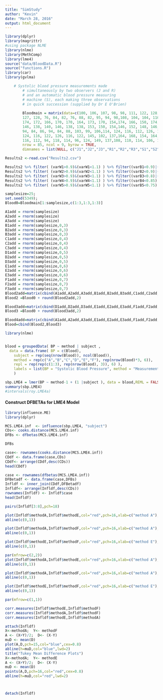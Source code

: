 ```yaml
---
title: "SimStudy"
author: "Kevin"
date: "March 28, 2016"
output: html_document
---
```




```r
library(dplyr)
library(magrittr)
#using package NLME
library(nlme)
library(MethComp)
library(lme4)
source("data/BloodData.R")
source("functions.R")
library(car)
library(gvlma)
```
```r
 
	# Systolic blood pressure measurements made 
		# simultaneously by two observers (J and R) 
		# and an automatic blood pressure measuring
		# machine (S), each making three observations 
		# in quick succession (supplied by Dr E O'Brien)
		
		Bloodmain = matrix(data=c(100, 106, 107, 98, 98, 111, 122, 128, 124, 108, 110, 108, 108, 112, 110, 121, 
		127, 128, 76, 84, 82, 76, 88, 82, 95, 94, 98,108, 104, 104, 110, 100, 106, 127, 127, 135,124, 112, 112, 128, 112, 114, 140, 131, 124,122, 140, 124, 124, 140, 126, 139, 142, 136,116, 108, 102, 118, 110, 102, 122, 112, 112,114, 110, 112, 112, 108, 112, 130, 129, 135,100, 108, 112, 100, 106, 112, 119, 122, 122,108, 92, 100, 108, 98, 100, 126, 113, 111,100, 106, 104, 102, 108, 106, 107, 113, 111,108, 112, 122, 108, 116, 120, 123, 125, 125,112, 112, 110, 114, 112, 110, 131, 129, 122,104, 108, 104, 104, 108, 104, 123, 126, 114,106, 108, 102, 104, 106, 102, 127, 119, 126,122, 122, 114, 118, 122, 114, 142, 133, 137,100, 102, 102, 102, 102, 100, 104, 116, 115,118, 118, 120, 116, 118, 118, 117, 113, 112,140, 134, 138, 138, 136, 134, 139, 127, 113,150, 148, 144, 148, 146, 144, 143, 155, 133,166, 154, 154, 164, 154, 148, 181, 170, 166,148, 156, 134, 136, 154, 132, 149, 156, 140,
		174, 172, 166, 170, 170, 164, 173, 170, 154,174, 166, 150, 174, 166, 154, 160, 155, 170,140, 144, 144, 140, 144, 144, 158, 152, 154,128, 134, 130, 128, 134, 130, 139, 144, 141,
		146, 138, 140, 146, 138, 138, 153, 150, 154,146, 152, 148, 146, 152, 148, 138, 144, 131,220, 218, 220, 220, 218, 220, 228, 228, 226,208, 200, 192, 204, 200, 190, 190, 183, 184,
		94, 84, 86, 94, 84, 88, 103, 99, 106,114, 124, 116, 112, 126, 118, 131, 131, 124,126, 120, 122, 124, 120, 120, 131, 123, 124,124, 124, 132, 126, 126, 120, 126, 129, 125,110, 120, 128, 110, 122, 126, 121, 114, 125,90, 90, 94, 88, 88, 94, 97, 94, 96,106, 106, 110, 106, 108, 110, 116, 121, 127,218, 202, 208, 218, 200, 206, 215, 201, 207,130, 128, 130, 128, 126, 128, 141, 133, 146,136, 136, 130, 136, 138, 128, 153, 143, 138,100, 96, 88, 100, 96, 86, 113, 107, 102,100, 98, 88, 100, 98, 88, 109, 105, 97,
		124, 116, 122, 126, 116, 122, 145, 102, 137,164, 168, 154, 164, 168, 154, 192, 178, 171,100, 102, 100, 100, 104, 102, 112, 116, 116,136, 126, 122, 136, 124, 122, 152, 144, 147,114, 108, 122, 114, 108, 122, 141, 141, 137,148, 120, 132, 146, 130, 132, 206, 188, 166,160, 150, 148, 160, 152, 146, 151, 147, 136,84, 92, 98, 86, 92, 98, 112, 125, 124,156, 162, 152, 156, 158, 152, 162, 165, 189,110, 98, 98, 108, 100, 98, 117, 118, 109,100, 106, 106, 100, 108, 108, 119, 131, 124,100, 102, 94, 100, 102, 96, 136, 116, 113,86, 74, 76, 88, 76, 76, 112, 115, 104,106, 100, 110, 106, 100, 108, 120, 118, 132,108, 110, 106, 106, 118, 106, 117, 118, 115,168, 188, 178, 170, 188, 182, 194, 191, 196,166, 150, 154, 164, 150, 154, 167, 160, 161,146, 142, 132, 144, 142, 130, 173, 161, 154,204, 198, 188, 206, 198, 188, 228, 218, 189,96, 94, 86, 96, 94, 84, 77, 89, 101,134, 126, 124, 132, 126, 124, 154, 156, 141,138, 144, 140, 140, 142, 138, 154, 155, 148,134, 136, 142, 136, 134, 140, 145, 154, 166,156, 160, 154, 156, 162, 156, 200,                 180, 179,124, 138, 138, 122, 140, 136, 188, 147, 139,114, 110, 114, 112, 114, 114, 149, 217, 192,112, 116, 122, 112, 114, 124, 136, 132, 133,112, 116, 134, 114, 114, 136, 128, 125, 142,202, 220, 228, 200, 220, 226, 204, 222, 224,132, 136, 134, 134, 136, 132, 184, 187, 192,158, 162, 152, 158, 164, 150, 163, 160, 152,88, 76, 88, 90, 76, 86, 93, 88, 88,170, 174, 176, 172, 174, 178, 178, 181, 181,182, 176, 180, 184, 174, 178, 202, 199, 195,112, 114, 124, 112, 112, 126, 162, 166, 148,120, 118, 120, 118, 116, 120, 227, 227, 219,110, 108, 106, 110, 108, 106, 133, 127, 126,112, 112, 106, 112, 110, 106, 202, 190, 213,154, 134, 130, 156, 136, 132, 158, 121, 134,
		116, 112, 94, 118, 114, 96, 124, 149, 137,108, 110, 114, 106, 110, 114, 114, 118, 126,106, 98, 100, 104, 100, 100, 137, 135, 134,122, 112, 112, 122, 114, 114, 121, 123, 128), 
		nrow = 85, ncol = 9, byrow = TRUE,
		dimnames = list(NULL, c("J1","J2","J3","R1","R2","R3","S1","S2","S3")) )

```




```r
Results2 <-read.csv("Results2.csv")

Results2 %>% filter( (varW1>0.9)&(varW1<1.1) ) %>% filter((varB1<0.9)|(varB1>1.1))
Results2 %>% filter( (varW2>0.9)&(varW2<1.1) ) %>% filter((varB2<0.9)|(varB2>1.1))
Results2 %>% filter( (varW3>0.9)&(varW3<1.1) ) %>% filter((varB3<0.8)|(varB3>1.2))
Results2 %>% filter( (varW4>0.9)&(varW4<1.1) ) %>% filter((varB4<0.85)|(varB4>1.25))
Results2 %>% filter( (varW5>0.9)&(varW5<1.1) ) %>% filter((varB5<0.75)|(varB5>1.25))

```




```r
samplesize=25;
set.seed(5349);
Blood0=Bloodmain[1:samplesize,c(1:3,1:3,1:3)]

```




```r
A1add = rnorm(samplesize)
A2add = rnorm(samplesize)
A3add = rnorm(samplesize)
B1add = rnorm(samplesize,0,3)
B2add = rnorm(samplesize,0,3)
B3add = rnorm(samplesize,0,3)
C1add = rnorm(samplesize,0,4) 
C2add = rnorm(samplesize,0,4) 
C3add = rnorm(samplesize,0,4) 
D1add = rnorm(samplesize,0,5)
D2add = rnorm(samplesize,0,5)
D3add = rnorm(samplesize,0,5)
E1add = rnorm(samplesize,0,6) 
E2add = rnorm(samplesize,0,6) 
E3add = rnorm(samplesize,0,6)
F1add = rnorm(samplesize,0,7) 
F2add = rnorm(samplesize,0,7) 
F3add = rnorm(samplesize,0,7)
Blood2add=matrix(cbind(A1add,A2add,A3add,B1add,B2add,B3add,C1add,C2add,C3add),nrow=samplesize)
Blood2 =Blood0 + round(Blood2add,2) 

Blood3add=matrix(cbind(D1add,D2add,D3add,E1add,E2add,E3add,F1add,F2add,F3add),nrow=samplesize)
Blood3 =Blood0 + round(Blood3add,2) 

Blood4add=matrix(cbind(A1add,A2add,A3add,E1add,E2add,E3add,F1add,F2add,F3add),nrow=samplesize)
Blood=cbind(Blood2,Blood3)


```




```r
library(nlme)


blood = groupedData( BP ~ method | subject ,
  data = data.frame( BP = c(Blood), 
    subject = rep(seq(nrow(Blood)), ncol(Blood)),
    method = rep(c("A","B","C","D","E","F"), rep(nrow(Blood)*3, 6)),
  	repl = rep(rep(c(1:3), rep(nrow(Blood), 3)), 6) ),
	labels = list(BP = "Systolic Blood Pressure", method = "Measurement Device"),
	)
```






```r
sbp.LME4 = lmer(BP ~ method-1 + (1 |subject ), data = blood,REML = FALSE)
summary(sbp.LME4)
#intervals(roy.LME4a)
```
#### Construct DFBETAs for LME4 Model

```r
library(influence.ME)
library(dplyr)

```
```r
MCS.LME4.inf  <- influence(sbp.LME4, "subject")
CDs<- cooks.distance(MCS.LME4.inf)
DFBs <- dfbetas(MCS.LME4.inf)
```

```r
DFBs
```

```r
case<- rownames(cooks.distance(MCS.LME4.inf))
CDdf <- data.frame(case,CDs)
CDdf<- arrange(CDdf,desc(CDs))
head(CDdf)
```

```r
case <- rownames(dfbetas(MCS.LME4.inf))
DFBetadf <- data.frame(case,DFBs)
Infldf <- inner_join(CDdf,DFBetadf)
Infldf<- arrange(Infldf,desc(CDs))
rownames(Infldf) <- Infldf$case
head(Infldf)
```

```r
pairs(Infldf[3:8],pch=18)
```


```r

plot(Infldf$methodA,Infldf$methodE,col="red",pch=16,xlab=c("method A"),ylab=c("method E"))
abline(c(0,1))
```
```r
plot(Infldf$methodA,Infldf$methodF,col="red",pch=16,xlab=c("method A"),ylab=c("method F"))
abline(c(0,1))
```
```r
plot(Infldf$methodE,Infldf$methodF,col="red",pch=16,xlab=c("method E"),ylab=c("method F"))
abline(c(0,1))

```
```r
par(mfrow=c(2,2))
plot(Infldf$methodA,Infldf$methodE,col="red",pch=16,xlab=c("method A"),ylab=c("method E"))
abline(c(0,1))

plot(Infldf$methodA,Infldf$methodF,col="red",pch=16,xlab=c("method A"),ylab=c("method F"))
abline(c(0,1))

plot(Infldf$methodE,Infldf$methodF,col="red",pch=16,xlab=c("method E"),ylab=c("method F"))
abline(c(0,1))

par(mfrow=c(1,1))
```

```r
corr.measures(Infldf$methodE,Infldf$methodF)
corr.measures(Infldf$methodA,Infldf$methodF)
corr.measures(Infldf$methodE,Infldf$methodA)
```
```r
attach(Infldf)
X<-methodA;  Y<- methodF
A <- (X+Y)/2;  D<- (X-Y)
muD <- mean(D)
plot(A,D,pch=15,col="blue",cex=0.8)
abline(h=muD,col="blue",lwd=2)
title("Tukey Mean Difference Plots")
X<-methodA;  Y<- methodE
A <- (X+Y)/2;  D<- (X-Y)
muD <- mean(D)
points(A,D,pch=16,col="red",cex=0.8)
abline(h=muD,col="red",lwd=2)



detach(Infldf) 

```